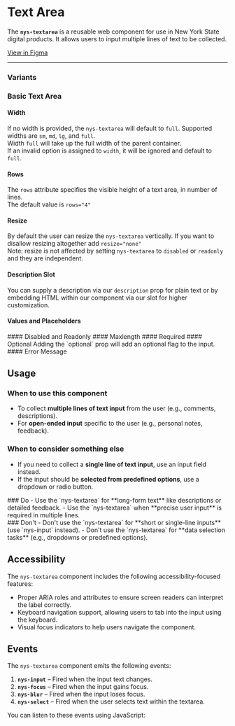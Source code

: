 
<Meta of={NysTextareaStories} title="Components/Textarea/Documentation" />


# Text Area
The **`nys-textarea`** is a reusable web component for use in New York State digital products. It allows users to input multiple lines of text to be collected.

<div className="nys-grid-row nys-grid-gap-1">
  <nys-badge label="Stable" prefixIcon="code"></nys-badge>
  <nys-badge
    prefixIcon
    prefix="WCAG 2.2"
    label="AA"
    intent="success"
  ></nys-badge>
  <p className="pill pill--uikit"><a target="_blank" href="https://www.figma.com/design/U2QpuSUXRTxbgG64Fzi9bu?node-id=3981-10108">View in Figma</a></p>
</div>

***

<Canvas of={NysTextareaStories.Basic} />

<Controls />

### Variants

### Basic Text Area

#### Width
If no width is provided, the `nys-textarea` will default to `full`. Supported widths are `sm`, `md`, `lg`, and `full`.\
Width `full` will take up the full width of the parent container.\
If an invalid option is assigned to `width`, it will be ignored and default to `full`.
<Canvas of={NysTextareaStories.Width} />
#### Rows
The `rows` attribute specifies the visible height of a text area, in number of lines.\
The default value is `rows="4"`
<Canvas of={NysTextareaStories.Rows} />
#### Resize
By default the user can resize the `nys-textarea` vertically. If you want to disallow resizing altogether add `resize="none"`\
Note: resize is not affected by setting `nys-textarea` to `disabled` or `readonly` and they are independent.
<Canvas of={NysTextareaStories.Resize} />
#### Description Slot
You can supply a description via our `description` prop for plain text or by embedding HTML within our component via our slot for higher customization.
<Canvas of={NysTextareaStories.DescriptionSlot} />
#### Values and Placeholders
<Canvas of={NysTextareaStories.ValueAndPlaceholder} />
#### Disabled and Readonly
<Canvas of={NysTextareaStories.Disabled} />
<Canvas of={NysTextareaStories.Readonly} />
#### Maxlength
<Canvas of={NysTextareaStories.Maxlength} />
#### Required
<Canvas of={NysTextareaStories.Required} />
#### Optional
Adding the `optional` prop will add an optional flag to the input.
<Canvas of={NysTextareaStories.Optional} />
#### Error Message
<Canvas of={NysTextareaStories.ErrorMessage} />

## Usage

### When to use this component
- To collect **multiple lines of text input** from the user (e.g., comments, descriptions).
- For **open-ended input** specific to the user (e.g., personal notes, feedback).

### When to consider something else
- If you need to collect a **single line of text input**, use an input field instead.
- If the input should be **selected from predefined options**, use a dropdown or radio button.

<div className="nys-grid-row nys-grid-gap-lg">
  <div className="nys-mobile-lg:nys-grid-col">
    <div className="usage-card usage-card--do">
      ### <nys-icon name="check_circle" color="var(--nys-color-success)" /> Do
      - Use the `nys-textarea` for **long-form text** like descriptions or detailed feedback.
      - Use the `nys-textarea` when **precise user input** is required in multiple lines.
    </div>
  </div>
  <div className="nys-mobile-lg:nys-grid-col">
    <div className="usage-card usage-card--dont">
      ### <nys-icon name="error" color="var(--nys-color-danger)" /> Don't
      - Don't use the `nys-textarea` for **short or single-line inputs** (use `nys-input` instead).
      - Don't use the `nys-textarea` for **data selection tasks** (e.g., dropdowns or predefined options).
    </div>
  </div>
</div>

## Accessibility

The `nys-textarea` component includes the following accessibility-focused features:

- Proper ARIA roles and attributes to ensure screen readers can interpret the label correctly.
- Keyboard navigation support, allowing users to tab into the input using the keyboard.
- Visual focus indicators to help users navigate the component.

## Events

The `nys-textarea` component emits the following events:

1. **`nys-input`** – Fired when the input text changes.
2. **`nys-focus`** – Fired when the input gains focus.
3. **`nys-blur`** – Fired when the input loses focus.
4. **`nys-select`** – Fired when the user selects text within the textarea.

You can listen to these events using JavaScript:

```js

// Select the textarea component
const textarea = document.querySelector('nys-textarea');

// Listen for the 'nys-input' event
textarea.addEventListener('nys-input', (event) => {
  console.log('Text input changed:', event.detail.value);
});

// Listen for the 'nys-focus' event
textarea.addEventListener('nys-focus', () => {
  console.log('Text input is focused');
});

// Listen for the 'nys-blur' event
textarea.addEventListener('nys-blur', () => {
  console.log('Text input is blurred');
});

// Listen for the 'nys-select' event
textarea.addEventListener('nys-select', (event) => {
  console.log('Text selected:', event.detail.value);
});
```
